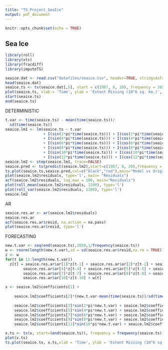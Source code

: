 ```yaml
---
title: "TS_Project_SeaIce"
output: pdf_document
---
```


```r
knitr::opts_chunk$set(echo = TRUE)
```

## Sea Ice

```r
library(roll)
library(xts)
library(fracdiff)
library(imputeTS)
```

```r
seaice.dat <- read.csv("datafiles/seaice.csv", header=TRUE, stringsAsFactors = FALSE)
head(seaice.dat)
seaice.ts <- ts(seaice.dat[,5], start = c(1987, 8, 20), frequency = 365.25)
plot(seaice.ts, xlab = 'Time', ylab = 'Extent Missing (10^6 sq. km.)', type='l')
start(seaice.ts)
end(seaice.ts)
```

DETERMINISTIC
```r
t.var <- time(seaice.ts) - mean(time(seaice.ts))/
  sd(time(seaice.ts))
seaice.lm1 <- lm(seaice.ts ~ t.var
                 + I(sin(2*pi*time(seaice.ts))) + I(cos(2*pi*time(seaice.ts)))
                 + I(sin(4*pi*time(seaice.ts))) + I(cos(4*pi*time(seaice.ts)))
                 + I(sin(6*pi*time(seaice.ts))) + I(cos(6*pi*time(seaice.ts)))
                 + I(sin(8*pi*time(seaice.ts))) + I(cos(8*pi*time(seaice.ts)))
                 + I(sin(10*pi*time(seaice.ts))) + I(cos(10*pi*time(seaice.ts)))
                 + I(sin(12*pi*time(seaice.ts))) + I(cos(12*pi*time(seaice.ts))))
seaice.lm2 <- step(seaice.lm1, trace=FALSE)
seaice.pred <- ts(predict(seaice.lm2),start=c(1987, 8, 20),frequency = 365.25)
ts.plot(seaice.ts,seaice.pred,col=c("black","red"),main="Model vs Original Time Series", ylab = 'Extent Missing (10^6 sq. km.)')
plot(seaice.lm2$residuals, type='l', main= "Residuals")
acf(seaice.lm2$residuals, lag.max = 100, main="Residuals")
plot(roll_mean(seaice.lm2$residuals, 1200), type='l')
plot(roll_var(seaice.lm2$residuals, 1200), type='l')
seaice.lm2
```

AR
```r
seaice.res.ar <- ar(seaice.lm2$residuals)
seaice.res.ar
acf(seaice.res.ar$resid, na.action = na.pass)
plot(seaice.res.ar$resid, type='l')
```

FORECASTING

```r
new.t.var <- seq(end(seaice.ts),2050,1/frequency(seaice.ts))
w <- rnorm(length(new.t.var),sd = sd(seaice.res.ar$resid,na.rm = TRUE))
z <- w
for(t in 11:length(new.t.var))
  z[t] = seaice.res.ar$ar[1]*z[t-1] + seaice.res.ar$ar[2]*z[t-2] + seaice.res.ar$ar[3]*z[t-3] + 
        seaice.res.ar$ar[4]*z[t-4] + seaice.res.ar$ar[5]*z[t-5] + seaice.res.ar$ar[6]*z[t-6] +
        seaice.res.ar$ar[7]*z[t-7] + seaice.res.ar$ar[8]*z[t-8] + seaice.res.ar$ar[9]*z[t-9] +
        seaice.res.ar$ar[10]*z[t-10] + w[t]

x <- seaice.lm2$coefficients[1] + 
  
    seaice.lm2$coefficients[2]*(new.t.var-mean(time(seaice.ts))/sd(time(seaice.ts))) +
    
    seaice.lm2$coefficients[3]*sin(2*pi*new.t.var) + seaice.lm2$coefficients[4]*cos(2*pi*new.t.var) +
    seaice.lm2$coefficients[5]*sin(4*pi*new.t.var) + seaice.lm2$coefficients[6]*cos(4*pi*new.t.var) +
    seaice.lm2$coefficients[7]*sin(6*pi*new.t.var) + seaice.lm2$coefficients[8]*cos(6*pi*new.t.var) +
    seaice.lm2$coefficients[9]*sin(8*pi*new.t.var) + seaice.lm2$coefficients[10]*cos(8*pi*new.t.var) +
    seaice.lm2$coefficients[11]*sin(10*pi*new.t.var) + seaice.lm2$coefficients[12]*sin(10*pi*new.t.var) +         seaice.lm2$coefficients[13]*cos(12*pi*new.t.var) + z

x.ts <- ts(x, start=(end(seaice.ts)), frequency = frequency(seaice.ts))
plot(x.ts)
ts.plot(seaice.ts, x.ts,xlab = 'Time', ylab = 'Extent Missing (10^6 sq. km.)', col=c("black","red"))
```


